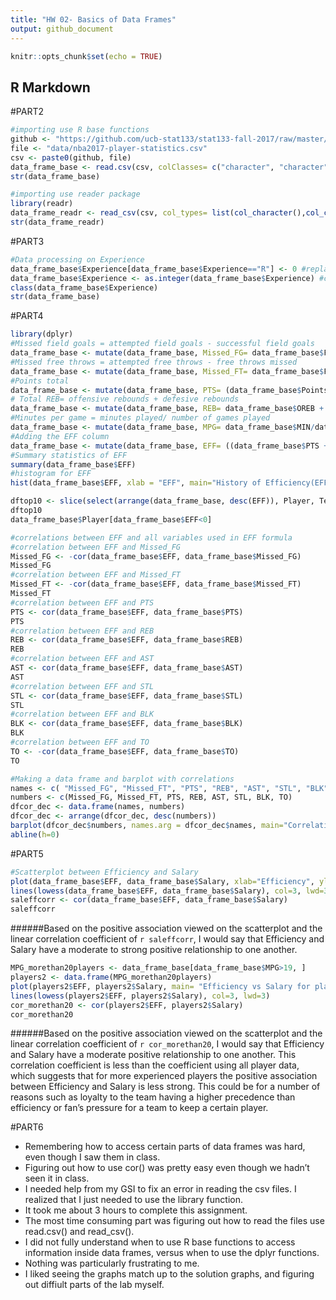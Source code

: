 ```yaml
---
title: "HW 02- Basics of Data Frames"
output: github_document
---
```


```r
knitr::opts_chunk$set(echo = TRUE)
```

## R Markdown


#PART2 
```r
#importing use R base functions
github <- "https://github.com/ucb-stat133/stat133-fall-2017/raw/master/"
file <- "data/nba2017-player-statistics.csv"
csv <- paste0(github, file)
data_frame_base <- read.csv(csv, colClasses= c("character", "character", "factor", "character", "double",rep("integer", 19))) 
str(data_frame_base)
```

```r
#importing use reader package 
library(readr)
data_frame_readr <- read_csv(csv, col_types= list(col_character(),col_character(), col_factor(c("C", "PF", "PG", "SF", "SG")), col_character(), col_double(),col_integer(), col_integer(), col_integer(), col_integer(), col_integer(), col_integer(), col_integer(), col_integer(), col_integer(), col_integer(), col_integer(), col_integer(), col_integer(), col_integer(), col_integer(), col_integer(), col_integer(), col_integer(), col_integer()))
str(data_frame_readr)

```

#PART3 
```r
#Data processing on Experience 
data_frame_base$Experience[data_frame_base$Experience=="R"] <- 0 #replacing all values of "R" with 0
data_frame_base$Experience <- as.integer(data_frame_base$Experience) #converting Experience to integer 
class(data_frame_base$Experience)
str(data_frame_base)

```

#PART4 
```r
library(dplyr)
#Missed field goals = attempted field goals - successful field goals 
data_frame_base <- mutate(data_frame_base, Missed_FG= data_frame_base$FGA - data_frame_base$FGM)
#Missed free throws = attempted free throws - free throws missed 
data_frame_base <- mutate(data_frame_base, Missed_FT= data_frame_base$FTA- data_frame_base$FTM)
#Points total 
data_frame_base <- mutate(data_frame_base, PTS= (data_frame_base$Points3 * 3) + (data_frame_base$Points2 *2) + data_frame_base$FTM)
# Total REB= offensive rebounds + defesive rebounds 
data_frame_base <- mutate(data_frame_base, REB= data_frame_base$OREB + data_frame_base$DREB)
#Minutes per game = minutes played/ number of games played 
data_frame_base <- mutate(data_frame_base, MPG= data_frame_base$MIN/data_frame_base$GP)
#Adding the EFF column
data_frame_base <- mutate(data_frame_base, EFF= ((data_frame_base$PTS + data_frame_base$REB + data_frame_base$AST + data_frame_base$STL + data_frame_base$BLK - data_frame_base$Missed_FG - data_frame_base$Missed_FT - data_frame_base$TO)/data_frame_base$GP))
#Summary statistics of EFF 
summary(data_frame_base$EFF)
#histogram for EFF 
hist(data_frame_base$EFF, xlab = "EFF", main="History of Efficiency(EFF)", col="grey")

dftop10 <- slice(select(arrange(data_frame_base, desc(EFF)), Player, Team, Salary, EFF), 1:10)
dftop10
data_frame_base$Player[data_frame_base$EFF<0]

#correlations between EFF and all variables used in EFF formula 
#correlation between EFF and Missed_FG
Missed_FG <- -cor(data_frame_base$EFF, data_frame_base$Missed_FG)
Missed_FG
#correlation between EFF and Missed_FT 
Missed_FT <- -cor(data_frame_base$EFF, data_frame_base$Missed_FT)
Missed_FT
#correlation between EFF and PTS 
PTS <- cor(data_frame_base$EFF, data_frame_base$PTS)
PTS
#correlation between EFF and REB
REB <- cor(data_frame_base$EFF, data_frame_base$REB)
REB
#correlation between EFF and AST 
AST <- cor(data_frame_base$EFF, data_frame_base$AST)
AST
#correlation between EFF and STL 
STL <- cor(data_frame_base$EFF, data_frame_base$STL)
STL
#correlation between EFF and BLK 
BLK <- cor(data_frame_base$EFF, data_frame_base$BLK)
BLK
#correlation between EFF and TO 
TO <- -cor(data_frame_base$EFF, data_frame_base$TO)
TO

#Making a data frame and barplot with correlations 
names <- c( "Missed_FG", "Missed_FT", "PTS", "REB", "AST", "STL", "BLK", "TO")
numbers <- c(Missed_FG, Missed_FT, PTS, REB, AST, STL, BLK, TO)
dfcor_dec <- data.frame(names, numbers)
dfcor_dec <- arrange(dfcor_dec, desc(numbers))
barplot(dfcor_dec$numbers, names.arg = dfcor_dec$names, main="Correlations between Player Stats and EFF", ylim=c(-1.0, 1.0), col=c("gray", "gray", "gray", "gray", "gray", "coral", "coral", "coral"), ylab = "EFF")
abline(h=0)

```

#PART5 
```r
#Scatterplot between Efficiency and Salary 
plot(data_frame_base$EFF, data_frame_base$Salary, xlab="Efficiency", ylab="Salary", main= "Scatterplot of Efficiency vs. Salary") 
lines(lowess(data_frame_base$EFF, data_frame_base$Salary), col=3, lwd=3)
saleffcorr <- cor(data_frame_base$EFF, data_frame_base$Salary)
saleffcorr
```

######Based on the positive association viewed on the scatterplot and the linear correlation coefficient of `r saleffcorr`, I would say that Efficiency and Salary have a moderate to strong positive relationship to one another. 

```r
MPG_morethan20players <- data_frame_base[data_frame_base$MPG>19, ]
players2 <- data.frame(MPG_morethan20players)
plot(players2$EFF, players2$Salary, main= "Efficiency vs Salary for players with 20 or more minutes of Game Time", xlab="Efficiency", ylab="Salary")
lines(lowess(players2$EFF, players2$Salary), col=3, lwd=3)
cor_morethan20 <- cor(players2$EFF, players2$Salary)
cor_morethan20
```

######Based on the positive association viewed on the scatterplot and the linear correlation coefficient of `r cor_morethan20`, I would say that Efficiency and Salary have a moderate positive relationship to one another. This correlation coefficient is less than the coefficient using all player data, which suggests that for more experienced players the positive association between Efficiency and Salary is less strong. This could be for a number of reasons such as loyalty to the team having a higher precedence than efficiency or fan's pressure for a team to keep a certain player. 

#PART6 

* Remembering how to access certain parts of data frames was hard, even though I saw them in class. 
* Figuring out how to use cor() was pretty easy even though we hadn't seen it in class. 
* I needed help from my GSI to fix an error in reading the csv files. I realized that I just needed to use the library function. 
* It took me about 3 hours to complete this assignment. 
* The most time consuming part was figuring out how to read the files use read.csv() and read_csv(). 
* I did not fully understand when to use R base functions to access information inside data frames, versus when to use the dplyr functions. 
* Nothing was particularly frustrating to me. 
* I liked seeing the graphs match up to the solution graphs, and figuring out diffiult parts of the lab myself. 